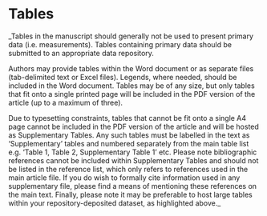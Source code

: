 # Tables

_Tables in the manuscript should generally not be used to present primary data (i.e. measurements). Tables containing primary data should be submitted to an appropriate data repository.

Authors may provide tables within the Word document or as separate files (tab-delimited text or Excel files). Legends, where needed, should be included in the Word document. Tables may be of any size, but only tables that fit onto a single printed page will be included in the PDF version of the article (up to a maximum of three).

Due to typesetting constraints, tables that cannot be fit onto a single A4 page cannot be included in the PDF version of the article and will be hosted as Supplementary Tables. Any such tables must be labelled in the text as ‘Supplementary' tables and numbered separately from the main table list e.g. ‘Table 1, Table 2, Supplementary Table 1' etc. Please note bibliographic references cannot be included within Supplementary Tables and should not be listed in the reference list, which only refers to references used in the main article file. If you do wish to formally cite information used in any supplementary file, please find a means of mentioning these references on the main text. Finally, please note it may be preferable to host large tables within your repository-deposited dataset, as highlighted above._
